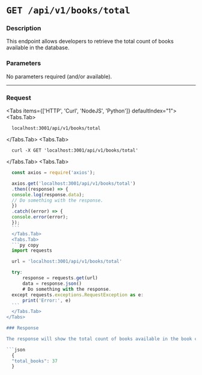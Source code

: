 
# `GET /api/v1/books/total`

### Description
This endpoint allows developers to retrieve the total count of books available in the database.

### Parameters
No parameters required (and/or available).

---

### Request
 
<Tabs items={['HTTP', 'Curl', 'NodeJS', 'Python']} defaultIndex="1">
  <Tabs.Tab>
  ```http copy
    localhost:3001/api/v1/books/total
  ```
  </Tabs.Tab>
  <Tabs.Tab>
  ``` curl copy
    curl -X GET 'localhost:3001/api/v1/books/total'
  ```
  </Tabs.Tab>
  <Tabs.Tab>
  ```js copy
    const axios = require('axios');

    axios.get('localhost:3001/api/v1/books/total')
    .then((response) => {
    console.log(response.data);
    // Do something with the response.
    })
    .catch((error) => {
    console.error(error);
    });
    ```
    </Tabs.Tab>
    <Tabs.Tab>
    ```py copy
    import requests

    url = 'localhost:3001/api/v1/books/total'

    try:
        response = requests.get(url)
        data = response.json()
        # Do something with the response.
    except requests.exceptions.RequestException as e:
        print('Error:', e)
    ```
    </Tabs.Tab>
</Tabs>

### Response

The response will show the total count of books available in the book collection.

```json
    {
    "total_books": 37
    }
```

